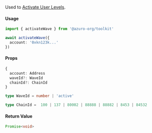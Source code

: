 Used to [Activate User Levels](/hub/apps/guides/azuro-waves#activate-user-levels).

#### Usage

```ts
import { activateWave } from '@azuro-org/toolkit'

await activateWave({
  account: '0xkn123k...'
})
```

#### Props

```ts
{
  account: Address
  waveId?: WaveId
  chainId?: ChainId
}
```

```ts
type WaveId = number | 'active'

type ChainId =  100 | 137 | 80002 | 88888 | 88882 | 8453 | 84532
```

#### Return Value

```ts
Promise<void>
```
